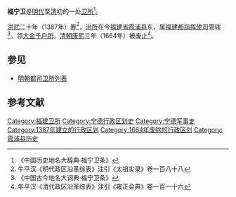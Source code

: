 '''福宁卫'''是[[明代|明代]]至[[清朝|清]]初的一处[[卫所|卫所]]<ref>《中国历史地名大辞典·福宁卫条》</ref>。

[[洪武|洪武]]二十年（1387年）置<ref>牛平汉《明代政区沿革综表》注引《太祖实录》卷一百八十八</ref>，[[治所|治所]]在今[[福建省|福建省]][[霞浦县|霞浦县]]东，属[[福建都指挥使司|福建都指挥使司]]管辖<ref>《中国古今地名大词典·福宁卫条》</ref>，领[[大金千户所|大金千户所]]。[[清朝|清朝]][[康熙|康熙]]三年（1664年）被废止<ref>牛平汉《清代政区沿革综表》注引《雍正会典》卷一百一十六</ref>。

==参见==
*[[明朝都司卫所列表|明朝都司卫所列表]]

==参考文献==
{{Reflist}}

{{明代福建都指挥使司}}
{{福建行政区划小作品}}
[[Category:福建卫所|Category:福建卫所]]
[[Category:宁德行政区划史|Category:宁德行政区划史]]
[[Category:宁德军事史|Category:宁德军事史]]
[[Category:1387年建立的行政区划|Category:1387年建立的行政区划]]
[[Category:1664年废除的行政区划|Category:1664年废除的行政区划]]
[[Category:霞浦县历史|Category:霞浦县历史]]